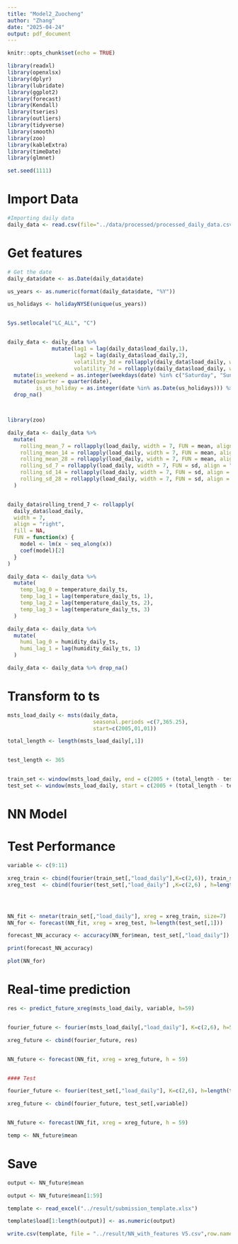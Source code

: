 ```yaml
---
title: "Model2_Zuocheng"
author: "Zhang"
date: "2025-04-24"
output: pdf_document
---
```


```r
knitr::opts_chunk$set(echo = TRUE)
```


```r
library(readxl)
library(openxlsx)
library(dplyr)
library(lubridate)
library(ggplot2)
library(forecast)  
library(Kendall)
library(tseries)
library(outliers)
library(tidyverse)
library(smooth)
library(zoo)
library(kableExtra)
library(timeDate)
library(glmnet)

set.seed(1111)
```


# Import Data

```r

#Importing daily data
daily_data <- read.csv(file="../data/processed/processed_daily_data.csv", header=TRUE)


```

# Get features

```r

# Get the date
daily_data$date <- as.Date(daily_data$date)

us_years <- as.numeric(format(daily_data$date, "%Y"))

us_holidays <- holidayNYSE(unique(us_years))


Sys.setlocale("LC_ALL", "C")


daily_data <- daily_data %>%
              mutate(lag1 = lag(daily_data$load_daily,1),
                     lag2 = lag(daily_data$load_daily,2),
                     volatility_3d = rollapply(daily_data$load_daily, width = 3, FUN = sd, align = "right", fill = NA),
                     volatility_7d = rollapply(daily_data$load_daily, width = 7, FUN = sd, align = "right", fill = NA))  %>%
  mutate(is_weekend = as.integer(weekdays(date) %in% c("Saturday", "Sunday"))) %>%
  mutate(quarter = quarter(date),
         is_us_holiday = as.integer(date %in% as.Date(us_holidays))) %>%
  drop_na()



library(zoo)

daily_data <- daily_data %>%
  mutate(
    rolling_mean_7 = rollapply(load_daily, width = 7, FUN = mean, align = "right", fill = NA),
    rolling_mean_14 = rollapply(load_daily, width = 7, FUN = mean, align = "right", fill = NA),
    rolling_mean_28 = rollapply(load_daily, width = 7, FUN = mean, align = "right", fill = NA),
    rolling_sd_7 = rollapply(load_daily, width = 7, FUN = sd, align = "right", fill = NA),
    rolling_sd_14 = rollapply(load_daily, width = 7, FUN = sd, align = "right", fill = NA),
    rolling_sd_28 = rollapply(load_daily, width = 7, FUN = sd, align = "right", fill = NA),
  )


daily_data$rolling_trend_7 <- rollapply(
  daily_data$load_daily, 
  width = 7, 
  align = "right", 
  fill = NA,
  FUN = function(x) {
    model <- lm(x ~ seq_along(x))
    coef(model)[2] 
  }
)

daily_data <- daily_data %>%
  mutate(
    temp_lag_0 = temperature_daily_ts,
    temp_lag_1 = lag(temperature_daily_ts, 1),
    temp_lag_2 = lag(temperature_daily_ts, 2),
    temp_lag_3 = lag(temperature_daily_ts, 3)
  )

daily_data <- daily_data %>%
  mutate(
    humi_lag_0 = humidity_daily_ts,
    humi_lag_1 = lag(humidity_daily_ts, 1)
  )

daily_data <- daily_data %>% drop_na()


```

# Transform to ts

```r

msts_load_daily <- msts(daily_data, 
                           seasonal.periods =c(7,365.25),
                           start=c(2005,01,01))

total_length <- length(msts_load_daily[,1])


test_length <- 365


train_set <- window(msts_load_daily, end = c(2005 + (total_length - test_length - 1)/365.25))
test_set <- window(msts_load_daily, start = c(2005 + (total_length - test_length)/365.25))


```

# NN Model

# Test Performance

```r

variable <- c(9:11)

xreg_train <- cbind(fourier(train_set[,"load_daily"],K=c(2,6)), train_set[,variable])
xreg_test  <- cbind(fourier(test_set[,"load_daily"] ,K=c(2,6) , h=length(test_set[,"load_daily"])), test_set[,variable])




NN_fit <- nnetar(train_set[,"load_daily"], xreg = xreg_train, size=7)
NN_for <- forecast(NN_fit, xreg = xreg_test, h=length(test_set[,1]))

forecast_NN_accuracy <- accuracy(NN_for$mean, test_set[,"load_daily"])

print(forecast_NN_accuracy)

plot(NN_for)

```

# Real-time prediction

```r

res <- predict_future_xreg(msts_load_daily, variable, h=59)


fourier_future <- fourier(msts_load_daily[,"load_daily"], K=c(2,6), h=59)

xreg_future <- cbind(fourier_future, res)


NN_future <- forecast(NN_fit, xreg = xreg_future, h = 59)


#### Test

fourier_future <- fourier(test_set[,"load_daily"], K=c(2,6), h=length(test_set[,1]))

xreg_future <- cbind(fourier_future, test_set[,variable])


NN_future <- forecast(NN_fit, xreg = xreg_future, h = 59)

temp <- NN_future$mean

```
# Save

```r

output <- NN_future$mean

output <- NN_future$mean[1:59]

template <- read_excel("../result/submission_template.xlsx")

template$load[1:length(output)] <- as.numeric(output)

write.csv(template, file = "../result/NN_with_features V5.csv",row.names = FALSE)



```























